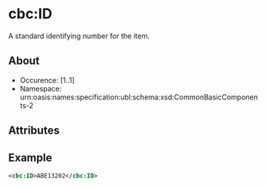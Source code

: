 # cbc:ID
A standard identifying number for the item. 

## About
* Occurence: [1..1]
* Namespace: urn:oasis:names:specification:ubl:schema:xsd:CommonBasicComponents-2

## Attributes

## Example 
```xml
<cbc:ID>ABE13202</cbc:ID>
```

